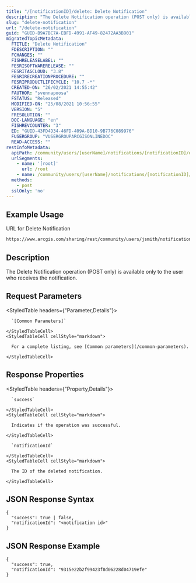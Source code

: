 ```yaml
---
title: "/[notificationID]/delete: Delete Notification"
description: "The Delete Notification operation (POST only) is available only to the user who receives the notification."
slug: "delete-notification"
url: "/delete-notification"
guid: "GUID-B9A7BC7A-EBFD-4991-AF49-82472AA3B901"
migratedTopicMetadata:
  FTITLE: "Delete Notification"
  FDESCRIPTION: ""
  FCHANGES: ""
  FISHRELEASELABEL: ""
  FESRISOFTWARERELEASE: ""
  FESRITAGCLOUD: "3.8"
  FESRIRECREATIONPROCEDURE: ""
  FESRIPRODUCTLIFECYCLE: "10.7 -*"
  CREATED-ON: "26/02/2021 14:55:42"
  FAUTHOR: "svennapoosa"
  FSTATUS: "Released"
  MODIFIED-ON: "25/08/2021 10:56:55"
  VERSION: "5"
  FRESOLUTION: ""
  DOC-LANGUAGE: "en"
  FISHREVCOUNTER: "3"
  ED: "GUID-43FD4D34-46FD-409A-BD10-9B776C089976"
  FUSERGROUP: "VUSERGROUPARCGISONLINEDOC"
  READ-ACCESS: ""
restInfoMetadata:
  apiPath: /community/users/[userName]/notifications/[notificationID]/delete
  urlSegments:
    - name: '[root]'
      url: /root
    - name: /community/users/[userName]/notifications/[notificationID]/delete
  methods:
    - post
  sslOnly: 'no'
---
```


## Example Usage

URL for Delete Notification

```markdown
https://www.arcgis.com/sharing/rest/community/users/jsmith/notifications/9315e22b2f99423f8d06228d04719efe/delete
```

## Description

The Delete Notification operation (POST only) is available only to the user who receives the notification. 

## Request Parameters 

<StyledTable headers={"Parameter,Details"}>
  <StyledTableRow>
    <StyledTableCell cellStyle="markdown">

      `[Common Parameters]` 

    </StyledTableCell>
    <StyledTableCell cellStyle="markdown">

      For a complete listing, see [Common parameters](/common-parameters).

    </StyledTableCell>
  </StyledTableRow>
</StyledTable>

## Response Properties

<StyledTable headers={"Property,Details"}>
  <StyledTableRow>
    <StyledTableCell cellStyle="markdown">

      `success` 

    </StyledTableCell>
    <StyledTableCell cellStyle="markdown">

      Indicates if the operation was successful.

    </StyledTableCell>
  </StyledTableRow>
  <StyledTableRow>
    <StyledTableCell cellStyle="markdown">

      `notificationId` 

    </StyledTableCell>
    <StyledTableCell cellStyle="markdown">

      The ID of the deleted notification.

    </StyledTableCell>
  </StyledTableRow>
</StyledTable>

## JSON Response Syntax

```other
{
  "success": true | false,
  "notificationId": "<notification id>"
}          
``` 

## JSON Response Example

```other
{
  "success": true,
  "notificationId": "9315e22b2f99423f8d06228d04719efe"
}          
```

 
